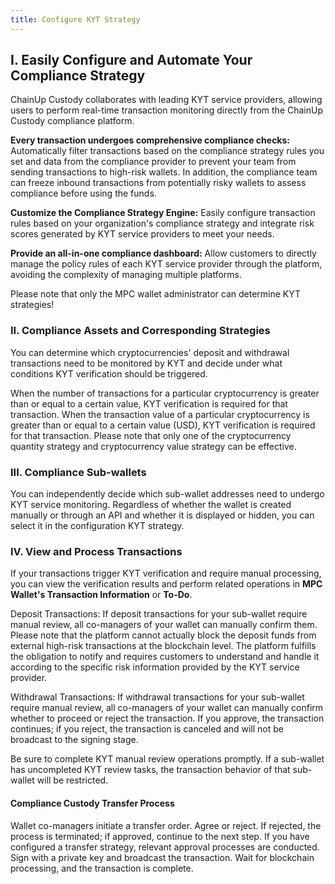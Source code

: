 ```yaml
---
title: Configure KYT Strategy
---
```


## I. Easily Configure and Automate Your Compliance Strategy

ChainUp Custody collaborates with leading KYT service providers, allowing users to perform real-time transaction monitoring directly from the ChainUp Custody compliance platform.

**Every transaction undergoes comprehensive compliance checks:** Automatically filter transactions based on the compliance strategy rules you set and data from the compliance provider to prevent your team from sending transactions to high-risk wallets. In addition, the compliance team can freeze inbound transactions from potentially risky wallets to assess compliance before using the funds.

**Customize the Compliance Strategy Engine:** Easily configure transaction rules based on your organization's compliance strategy and integrate risk scores generated by KYT service providers to meet your needs.

**Provide an all-in-one compliance dashboard:** Allow customers to directly manage the policy rules of each KYT service provider through the platform, avoiding the complexity of managing multiple platforms.

<Warning>
Please note that only the MPC wallet administrator can determine KYT strategies!
</Warning>


### II. Compliance Assets and Corresponding Strategies
You can determine which cryptocurrencies' deposit and withdrawal transactions need to be monitored by KYT and decide under what conditions KYT verification should be triggered.

<Accordion title="1. Cryptocurrency Quantity Strategy">
When the number of transactions for a particular cryptocurrency is greater than or equal to a certain value, KYT verification is required for that transaction.
</Accordion>
<Accordion title="2. Cryptocurrency Value Strategy">
When the transaction value of a particular cryptocurrency is greater than or equal to a certain value (USD), KYT verification is required for that transaction.
</Accordion>

<Warning>
Please note that only one of the cryptocurrency quantity strategy and cryptocurrency value strategy can be effective.
</Warning>



### III. Compliance Sub-wallets
You can independently decide which sub-wallet addresses need to undergo KYT service monitoring. Regardless of whether the wallet is created manually or through an API and whether it is displayed or hidden, you can select it in the configuration KYT strategy.

### IV. View and Process Transactions

If your transactions trigger KYT verification and require manual processing, you can view the verification results and perform related operations in **MPC Wallet's Transaction Information** or **To-Do**.

Deposit Transactions: If deposit transactions for your sub-wallet require manual review, all co-managers of your wallet can manually confirm them.
<Warning>
Please note that the platform cannot actually block the deposit funds from external high-risk transactions at the blockchain level. The platform fulfills the obligation to notify and requires customers to understand and handle it according to the specific risk information provided by the KYT service provider.
</Warning>

Withdrawal Transactions: If withdrawal transactions for your sub-wallet require manual review, all co-managers of your wallet can manually confirm whether to proceed or reject the transaction. If you approve, the transaction continues; if you reject, the transaction is canceled and will not be broadcast to the signing stage.

<Tip> 
Be sure to complete KYT manual review operations promptly. If a sub-wallet has uncompleted KYT review tasks, the transaction behavior of that sub-wallet will be restricted.
</Tip>

#### Compliance Custody Transfer Process
<Steps>
<Step title="Initiate Transfer">
    Wallet co-managers initiate a transfer order.
</Step>
<Step title="**KYT Verification**">
    Agree or reject. If rejected, the process is terminated; if approved, continue to the next step.
</Step>
<Step title="Transaction Review">
    If you have configured a transfer strategy, relevant approval processes are conducted.
</Step>
<Step title="Transaction Signing">
    Sign with a private key and broadcast the transaction.
</Step>
<Step title="Transaction Completion">
    Wait for blockchain processing, and the transaction is complete.
</Step>
</Steps>